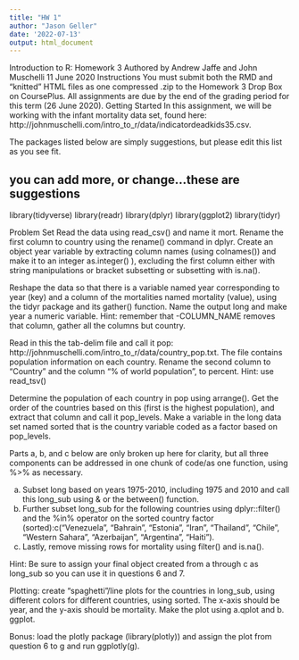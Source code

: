 ```yaml
---
title: "HW 1"
author: "Jason Geller"
date: '2022-07-13'
output: html_document
---
```


Introduction to R: Homework 3
Authored by Andrew Jaffe and John Muschelli
11 June 2020
Instructions
You must submit both the RMD and “knitted” HTML files as one compressed .zip to the Homework 3 Drop Box on CoursePlus.
All assignments are due by the end of the grading period for this term (26 June 2020).
Getting Started
In this assignment, we will be working with the infant mortality data set, found here: http://johnmuschelli.com/intro_to_r/data/indicatordeadkids35.csv.

The packages listed below are simply suggestions, but please edit this list as you see fit.

## you can add more, or change...these are suggestions
library(tidyverse)
library(readr)
library(dplyr)
library(ggplot2)
library(tidyr)

Problem Set
Read the data using read_csv() and name it mort. Rename the first column to country using the rename() command in dplyr. Create an object year variable by extracting column names (using colnames()) and make it to an integer as.integer() ), excluding the first column either with string manipulations or bracket subsetting or subsetting with is.na().

Reshape the data so that there is a variable named year corresponding to year (key) and a column of the mortalities named mortality (value), using the tidyr package and its gather() function. Name the output long and make year a numeric variable.
Hint: remember that -COLUMN_NAME removes that column, gather all the columns but country.

Read in this the tab-delim file and call it pop: http://johnmuschelli.com/intro_to_r/data/country_pop.txt. The file contains population information on each country. Rename the second column to "Country" and the column "% of world population", to percent.
Hint: use read_tsv()

Determine the population of each country in pop using arrange(). Get the order of the countries based on this (first is the highest population), and extract that column and call it pop_levels. Make a variable in the long data set named sorted that is the country variable coded as a factor based on pop_levels.

Parts a, b, and c below are only broken up here for clarity, but all three components can be addressed in one chunk of code/as one function, using %>% as necessary.

a. Subset long based on years 1975-2010, including 1975 and 2010 and call this long_sub using & or the between() function.
b. Further subset long_sub for the following countries using dplyr::filter() and the %in% operator on the sorted country factor (sorted):c("Venezuela", "Bahrain", "Estonia", "Iran", "Thailand", "Chile",  "Western Sahara", "Azerbaijan", "Argentina", "Haiti").
c. Lastly, remove missing rows for mortality using filter() and is.na().

Hint: Be sure to assign your final object created from a through c as long_sub so you can use it in questions 6 and 7.

Plotting: create “spaghetti”/line plots for the countries in long_sub, using different colors for different countries, using sorted. The x-axis should be year, and the y-axis should be mortality. Make the plot using a.qplot and b. ggplot.

Bonus: load the plotly package (library(plotly)) and assign the plot from question 6 to g and run ggplotly(g).